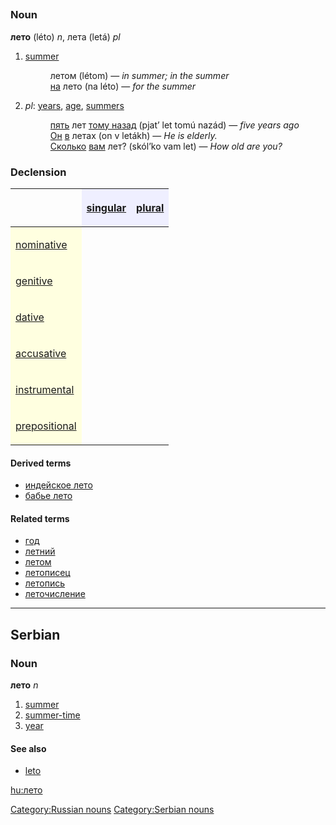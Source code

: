 =={{ru}}==
[[Category:Russian nouns]]
===Noun===
'''лето''' (léto) ''n'', лета (letá) ''pl''
# [[summer]]
#:летом (létom) — ''in summer; in the summer''
#:[[на]] лето (na léto) — ''for the summer''
# ''pl'': [[year]]s, [[age]], [[summer]]s
#:[[пять]] лет [[тому назад]] (pjat’ let tomú nazád) — ''five years ago''
#:[[Он]] [[в]] летах (on v letákh) — ''He is elderly.''
#:[[Сколько]] [[вы|вам]] лет? (skól’ko vam let) — ''How old are you?''
===Declension===
{| border="1" cellpadding="4" cellspacing="0"
!
! style="background-color: #EFEFFF" align="center"|[[singular]]
! style="background-color: #EFEFFF" align="center"|[[plural]]
|-
! style="background-color: #FFFFE0" align="left"|[[nominative case|nominative]]
| align="center"|{{Unicode|ле́то}}
| align="center"|{{Unicode|лета́}}
|-
! style="background-color: #FFFFE0" align="left"|[[genitive case|genitive]]
| align="center"|{{Unicode|ле́та}}
| align="center"|{{Unicode|лет}}
|-
! style="background-color: #FFFFE0" align="left"|[[dative case|dative]]
| align="center"|{{Unicode|ле́ту}}
| align="center"|{{Unicode|лета́м}}
|-
! style="background-color: #FFFFE0" align="left"|[[accusative case|accusative]]
| align="center"|{{Unicode|ле́то}}
| align="center"|{{Unicode|лета́}}
|-
! style="background-color: #FFFFE0" align="left"|[[instrumental case|instrumental]]
| align="center"|{{Unicode|ле́том}}
| align="center"|{{Unicode|лета́ми}}
|-
! style="background-color: #FFFFE0" align="left"|[[prepositional case|prepositional]]
| align="center"|{{Unicode|о ле́те}}
| align="center"|{{Unicode|о лета́х}}
|}

====Derived terms====
*[[индейское лето]]
*[[бабье лето]]
====Related terms====
*[[год]]
*[[летний]]
*[[летом]]
*[[летописец]]
*[[летопись]]
*[[леточисление]]


----

==Serbian==
===Noun===
'''лето''' ''n''
#[[summer]]
#[[summer-time]]
#[[year]]
====See also====
*[[leto]]
[[Category:Serbian nouns]]

[[hu:лето]]